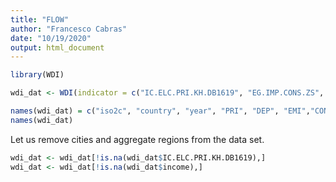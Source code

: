 ```yaml
---
title: "FLOW"
author: "Francesco Cabras"
date: "10/19/2020"
output: html_document
---
```


```r
library(WDI)
```

```r
wdi_dat <- WDI(indicator = c("IC.ELC.PRI.KH.DB1619", "EG.IMP.CONS.ZS", "EN.ATM.CO2E.KD.GD", "EG.USE.ELEC.KH.PC", "NY.GDP.PCAP.PP.CD", "EP.PMP.SGAS.CD", "EG.ELC.PETR.ZS", "EG.ELC.RNWX.KH", "EG.ELC.COAL.ZS"), start = 2000, extra = TRUE) 

names(wdi_dat) = c("iso2c", "country", "year", "PRI", "DEP", "EMI","CON", "GDP", "OILp", "OILs", "REN", "COA", "iso3c", "region", "capital", "longitude", "latitude", "income", "lending")
names(wdi_dat)
```

Let us remove cities and aggregate regions from the data set.

```r
wdi_dat <- wdi_dat[!is.na(wdi_dat$IC.ELC.PRI.KH.DB1619),]
wdi_dat <- wdi_dat[!is.na(wdi_dat$income),]
```
